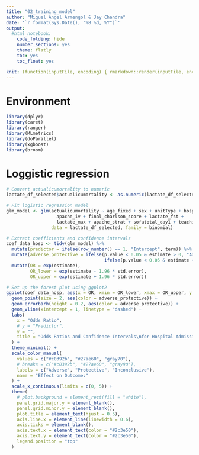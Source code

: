 ```yaml
---
title: "02_training_model"
author: "Miguel Ángel Armengol & Jay Chandra"
date: '`r format(Sys.Date(), "%B %d, %Y")`'
output:
  #html_notebook:
    code_folding: hide
    number_sections: yes
    theme: flatly
    toc: yes
    toc_float: yes

knit: (function(inputFile, encoding) { rmarkdown::render(inputFile, encoding = encoding, output_file = paste0(substr(inputFile,1,nchar(inputFile)-4)," ",Sys.Date(),'.html')) })
---
```



# Environment

```r
library(dplyr)
library(caret)
library(ranger)
library(MLmetrics)
library(doParallel)
library(xgboost)
library(broom)
```

# Loggistic regression

```r
# Convert actualicumortality to numeric
lactate_df_selected$actualicumortality <- as.numeric(lactate_df_selected$actualicumortality)

# Fit logistic regression model
glm_model <- glm(actualicumortality ~ age_fixed + sex + unitType + hospitalAdmitSource + 
                   apache_iv + final_charlson_score + lactate_fst + 
                   lactate_max + apache_strat + sofatotal_day1 + teachingstatus + region, 
                 data = lactate_df_selected, family = binomial)

# Extract coefficients and confidence intervals
coef_data_hosp <- tidy(glm_model) %>%
  mutate(predictor = ifelse(row_number() == 1, "Intercept", term)) %>%
  mutate(adverse_protective = ifelse(p.value < 0.05 & estimate > 0, "Adverse",
                                     ifelse(p.value < 0.05 & estimate < 0, "Protective", "Inconclusive"))) %>%
  mutate(OR = exp(estimate),
         OR_lower = exp(estimate - 1.96 * std.error),
         OR_upper = exp(estimate + 1.96 * std.error))

# Set up the forest plot using ggplot2
ggplot(coef_data_hosp, aes(x = OR, xmin = OR_lower, xmax = OR_upper, y = predictor)) +
  geom_point(size = 2, aes(color = adverse_protective)) +
  geom_errorbarh(height = 0.2, aes(color = adverse_protective)) +
  geom_vline(xintercept = 1, linetype = "dashed") +
  labs(
    x = "Odds Ratio", 
    # y = "Predictor",
    y = "",
    title = "Odds Ratios and Confidence Intervals\nfor Hospital Admission-Associated Factors"
  ) +
  theme_minimal() +
  scale_color_manual(
    values = c("#c0392b", "#27ae60", "gray70"),
    # breaks = c("#c0392b", "#27ae60", "gray90"),
    labels = c("Adverse", "Protective", "Inconclusive"),
    name = "Effect on Outcome:"
  ) +
  scale_x_continuous(limits = c(0, 5)) +
  theme(
    # plot.background = element_rect(fill = "white"),
    panel.grid.major.y = element_blank(),
    panel.grid.minor.y = element_blank(),
    plot.title = element_text(hjust = 0.5),
    axis.line.x = element_line(linewidth = 0.6),
    axis.ticks = element_blank(),
    axis.text.x = element_text(color = "#2c3e50"),
    axis.text.y = element_text(color = "#2c3e50"),
    legend.position = "top"
  )

```


